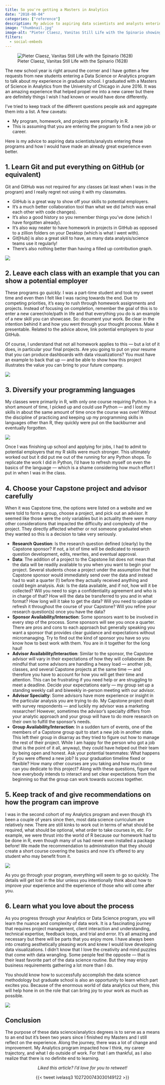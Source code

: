 ```yaml
---
title: So you're getting a Masters in Analytics
date: "2018-08-04"
categories: ["reference"]
description: My advice to aspiring data scientists and analysts entering these programs.
image: "thumbnail.jpg"
image-alt: "Pieter Claesz, Vanitas Still Life with the Spinario showing a still life with a book, statue, violin, skull, and other items arranged in a room."
filters:
  - social-embeds
---
```


![Pieter Claesz, Vanitas Still Life with the Spinario (1628)](thumbnail-wide.jpg){fig-alt="A still life with a book, statue, violin, skull, and other items arranged in a room"}

The new school year is right around the corner and I have gotten a few requests from new students entering a Data Science or Analytics program to talk about my experience in graduate school. I graduated with a Masters of Science in Analytics from the University of Chicago in June 2016. It was an amazing experience that helped propel me into a new career but there are definitely things I wish I had known or would have done differently.

I've tried to keep track of the different questions people ask and aggregate them into a list. A few caveats:

- My program, homework, and projects were primarily in R.
- This is assuming that you are entering the program to find a new job or career.

Here is my advice to aspiring data scientists/analysts entering these programs and how I would have made an already great experience even better.

## 1. Learn Git and put everything on GitHub (or equivalent)

Git and GitHub was not required for any classes (at least when I was in the program) and I really regret not using it with my classmates.

* GitHub is a great way to show off your skills to potential employers.
* It's a much better collaboration tool than what we did (which was email each other with code changes).
* It's also a good history so you remember things you've done (which I have forgotten already).
* It's also way neater to have homework in projects in GitHub as opposed to a zillion folders on your Desktop (which is what I went with).
* Git[Hub] is also a great skill to have, as many data analysis/science teams use it regularly!
* There's also nothing better than having a filled up contribution graph.

![](https://i.imgur.com/7c6ss6v.jpg){fig-align="center" fig-alt="Character from Napolean Dynamite saying Created repo and made an initial commit, so I guess you could say things are getting pretty serious."}

## 2. Leave each class with an example that you can show a potential employer

These programs go *quickly.* I was a part-time student and took my sweet time and even then I felt like I was racing towards the end. Due to competing priorities, it's easy to rush through homework assignments and projects. Instead of focusing on completion, remember the goal of this is to enter a new career/role/path in life and that everything you do is an example of a new skill you can showcase. So: document your work. Be clear in the intention behind it and how you went through your thought process. Make it presentable. Related to the advice above, link potential employers to your GitHub.

Of course, I understand that not all homework applies to this — but a lot of it does, in particular your final projects. Are you going to put on your resume that you can produce dashboards with data visualizations? You must have an example to back that up — and be able to show how this project illustrates the value you can bring to your future company.

![](https://miro.medium.com/max/1838/1*5U_4FZ82_Lf4p6o82VTGuQ.gif){fig-align="center" fig-alt="Jamie from Outlander saying, I'm here and I'm ready."}

## 3. Diversify your programming languages

My classes were primarily in R, with only one course requiring Python. In a short amount of time, I picked up and could use Python — and I lost my skills in about the same amount of time once the course was over! Without the discipline of practicing and keeping up my programming skills in languages other than R, they quickly were put on the backburner and eventually forgotten.

![](https://media.makeameme.org/created/you-know-i-5b67d1.jpg){fig-align="center" fig-alt="Ron Burgundy saying You know I dont speak Python In R please."}

Once I was finishing up school and applying for jobs, I had to admit to potential employers that my R skills were much stronger. This ultimately worked out but it did put me out of the running for any Python shops. To replicate the work I did in Python, I'd have to refresh myself on even the basics of the language — which is a shame considering how much effort I put in when I was in the class.

## 4. Choose your Capstone project and advisor carefully

When it was Capstone time, the options were listed on a website and we were told to form a group, choose a project, and pick out an advisor. It seemed like those were the only variables but in actuality there were *many* other considerations that impacted the difficulty and complexity of the project. They directly affected whether or not someone graduated when they wanted so this is a decision to take very seriously.

- **Research Question**: Is the research question defined (clearly) by the Capstone sponsor? If not, a lot of time will be dedicated to research question development, edits, rewrites, and eventual approval.
- **Data**: The addition of a project to the Capstone list does not mean that the data will be readily available to you when you want to begin your project. Several students chose a project under the assumption that the Capstone sponsor would immediately send over the data and instead had to wait a quarter (!) before they actually received anything and could begin analysis. Ask: Is the data available, and if not, how will it be collected? Will you need to sign a confidentiality agreement and who is in charge of that? How will the data be transferred to you and in what format? How long will it take to get the data? Will you need to update or refresh it throughout the course of your Capstone? Will you refine your research question(s) once you have the data?
- **Sponsor Availability/Interaction**: Some sponsors want to be involved in every step of the process. Some sponsors will see you once a quarter. There are pros and cons to each approach but generally speaking you want a sponsor that provides clear guidance and expectations without micromanaging. Try to find out the kind of sponsor you have so you know how to best work with them. You are in it together for the long haul!
- **Advisor Availability/Interaction**: Similar to the sponsor, the Capstone advisor will vary in their expectations of how they will collaborate. Be mindful that some advisors are handling a heavy load — another job, classes, and several Capstone projects at the same time — and therefore you have to account for how you will get their time and attention. This can be frustrating if you need help or are struggling to meet a deadline. Decide your expectations early — my group set up a standing weekly call and biweekly in-person meeting with our advisor.
- **Advisor Specialty**: Some advisors have more experience or insight in the particular analysis you are trying to do. My Capstone project dealt with survey respondents — and luckily my advisor was a marketing researcher! However, sometimes the advisor's specialty differs from your analytic approach and your group will have to do more research on their own to fulfill the sponsor's needs.
- **Group Availability/Interaction**: In a sudden turn of events, one of the members of a Capstone group quit to start a new job in another state. This left their group in disarray as they tried to figure out how to manage the rest of their project. While I am happy for the person who got a job (that is the point of it all, anyway), they could have helped out their team by being open and honest. Ask your potential teammates: What happens if you were offered a new job? Is your graduation timeline fixed or flexible? How many other courses are you taking and how much time can you dedicate to this project? Along with these questions, figure out how everybody intends to interact and set clear expectations from the beginning so that the group can work towards success together.

## 5. Keep track of and give recommendations on how the program can improve

I was in the second cohort of my Analytics program and even though it's been a couple of years since then, most data science curriculum are relatively new. There are still kinks to work out in terms of what should be required, what should be optional, what order to take courses in, etc. For example, we were thrust into the world of R because our homework had to be done in R, even though many of us had never even installed a package before! We made the recommendation to administration that they should create a short course covering the basics and now it's offered to any student who may benefit from it.

![](https://i.giphy.com/uRb2p09vY8lEs.gif){fig-align="center" fig-alt="Tom Cruise saying Help me help you."}

As you go through your program, everything will seem to go so quickly. The details will get lost in the blur unless you intentionally think about how to improve your experience and the experience of those who will come after you.

## 6. Learn what you love about the process

As you progress through your Analytics or Data Science program, you will learn the nuance and complexity of data work. It is a fascinating journey that requires project management, client interaction and understanding, technical expertise, feedback loops, and trial and error. It's all amazing and necessary but there will be parts that you enjoy more. I have always been into creating aesthetically pleasing work and knew I would love developing data visualizations. I didn't know that I love the creativity and mind puzzles that come with data wrangling. Some people feel the opposite — that is their least favorite part of the data science routine. But they may enjoy business requirements gathering a lot more than I do.

You should know how to successfully accomplish the data science methodology but graduate school is also an opportunity to learn which part excites you. Because of the enormous world of data analytics out there, this will help hone in on the role that can bring joy to your work as much as possible.

![](https://i.chzbgr.com/full/7462068736/h27B781F0/){fig-alt="Data from Star Trek playing with a cat" fig-align="center"}

## Conclusion

The purpose of these data science/analytics degrees is to serve as a means to an end but it's been two years since I finished my Masters and I still reflect on the experience. Along the journey, there was a lot of change and improvement. My Analytics program impacted how I think, my career trajectory, and what I do outside of work. For that I am thankful, as I also realize that there is no definite end to learning.

<center>
*Liked this article? I'd love for you to retweet!*

{{< tweet ivelasq3 1027200743030149122 >}}

</center>